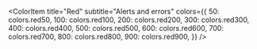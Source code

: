 
<Meta title="foundations/Colors" />

<ColorPalette>
  <ColorItem
    title="Primary"
    subtitle="Main brand colors"
    colors={{
      50: colors.primary50,
      100: colors.primary100,
      200: colors.primary200,
      300: colors.primary300,
      400: colors.primary400,
      500: colors.primary500,
      600: colors.primary600,
      700: colors.primary700,
      800: colors.primary800,
    }}
  />
  <ColorItem 
    title="Secondary" 
    subtitle="Accent and highlights" 
    colors={{
      50: colors.secondary50,
      100: colors.secondary100,
      200: colors.secondary200,
      300: colors.secondary300,
      400: colors.secondary400,
      500: colors.secondary500,
      600: colors.secondary600,
      700: colors.secondary700,
      800: colors.secondary800,
      900: colors.secondary900,
    }}
  />
  <ColorItem 
    title="Gray" 
    subtitle="Neutral foundations" 
    colors={{
      50: colors.gray50,
      100: colors.gray100,
      200: colors.gray200,
      300: colors.gray300,
      400: colors.gray400,
      500: colors.gray500,
      600: colors.gray600,
      700: colors.gray700,
      800: colors.gray800,
      900: colors.gray900,
    }}
  />

<ColorItem
  title="Red"
  subtitle="Alerts and errors"
  colors={{
    50: colors.red50,
    100: colors.red100,
    200: colors.red200,
    300: colors.red300,
    400: colors.red400,
    500: colors.red500,
    600: colors.red600,
    700: colors.red700,
    800: colors.red800,
    900: colors.red900,
  }}
/>
</ColorPalette>
